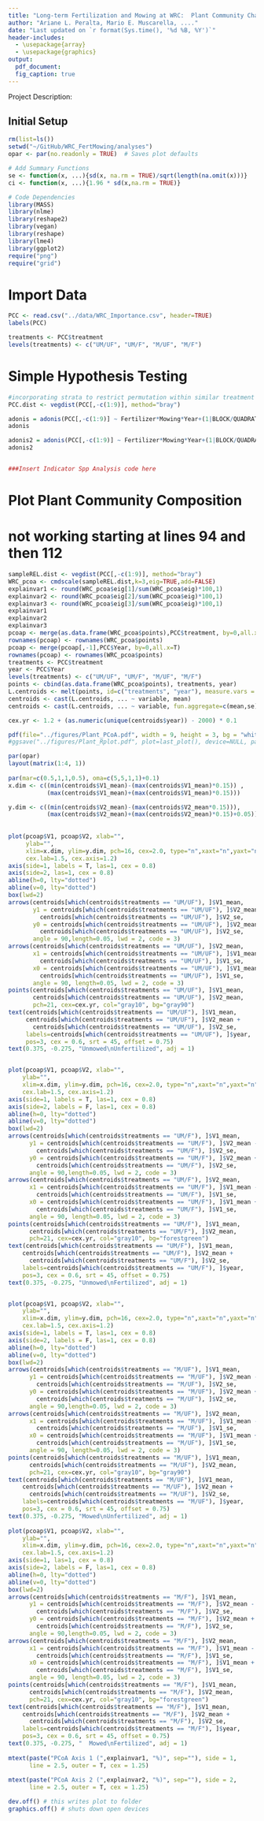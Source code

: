 ```yaml
---
title: "Long-term Fertilization and Mowing at WRC:  Plant Community Characterization"
author: "Ariane L. Peralta, Mario E. Muscarella, ...."
date: "Last updated on `r format(Sys.time(), '%d %B, %Y')`"
header-includes:
  - \usepackage{array}
  - \usepackage{graphics}
output: 
  pdf_document:
  fig_caption: true
---
```


Project Description: 

## Initial Setup
```r
rm(list=ls())
setwd("~/GitHub/WRC_FertMowing/analyses")
opar <- par(no.readonly = TRUE)  # Saves plot defaults

# Add Summary Functions
se <- function(x, ...){sd(x, na.rm = TRUE)/sqrt(length(na.omit(x)))}
ci <- function(x, ...){1.96 * sd(x,na.rm = TRUE)}

# Code Dependencies
library(MASS)
library(nlme)
library(reshape2)
library(vegan)
library(reshape)
library(lme4)
library(ggplot2)
require("png")
require("grid")
```

# Import Data
```r
PCC <- read.csv("../data/WRC_Importance.csv", header=TRUE)
labels(PCC)

treatments <- PCC$treatment
levels(treatments) <- c("UM/UF", "UM/F", "M/UF", "M/F")
```

# Simple Hypothesis Testing
```r
#incorporating strata to restrict permutation within similar treatment
PCC.dist <- vegdist(PCC[,-c(1:9)], method="bray")

adonis = adonis(PCC[,-c(1:9)] ~ Fertilizer*Mowing*Year+(1|BLOCK/QUADRAT..), strata = PCC$treatment, method = "bray", data = PCC, perm=1000, na.rm=TRUE)
adonis

adonis2 = adonis(PCC[,-c(1:9)] ~ Fertilizer*Mowing*Year+(1|BLOCK/QUADRAT..), method = "bray", data = PCC, perm=1000)
adonis2


###Insert Indicator Spp Analysis code here

```

# Plot Plant Community Composition
# not working starting at lines 94 and then 112
```r
sampleREL.dist <- vegdist(PCC[,-c(1:9)], method="bray")
WRC_pcoa <- cmdscale(sampleREL.dist,k=3,eig=TRUE,add=FALSE)
explainvar1 <- round(WRC_pcoa$eig[1]/sum(WRC_pcoa$eig)*100,1)
explainvar2 <- round(WRC_pcoa$eig[2]/sum(WRC_pcoa$eig)*100,1)
explainvar3 <- round(WRC_pcoa$eig[3]/sum(WRC_pcoa$eig)*100,1)
explainvar1
explainvar2
explainvar3
pcoap <- merge(as.data.frame(WRC_pcoa$points),PCC$treatment, by=0,all.x=T)
rownames(pcoap) <- rownames(WRC_pcoa$points)
pcoap <- merge(pcoap[,-1],PCC$Year, by=0,all.x=T)
rownames(pcoap) <- rownames(WRC_pcoa$points)
treatments <- PCC$treatment
year <- PCC$Year
levels(treatments) <- c("UM/UF", "UM/F", "M/UF", "M/F")
points <- cbind(as.data.frame(WRC_pcoa$points), treatments, year)
L.centroids <- melt(points, id=c("treatments", "year"), measure.vars = c("V1", "V2", "V3"))
centroids <- cast(L.centroids, ... ~ variable, mean)
centroids <- cast(L.centroids, ... ~ variable, fun.aggregate=c(mean,se))

cex.yr <- 1.2 + (as.numeric(unique(centroids$year)) - 2000) * 0.1

pdf(file="../figures/Plant_PCoA.pdf", width = 9, height = 3, bg = "white")
#ggsave("../figures/Plant_Rplot.pdf", plot=last_plot(), device=NULL, path=NULL, scale=1, width=NA, height=NA, dpi=300, limitsize=TRUE)

par(opar)
layout(matrix(1:4, 1))
  
par(mar=c(0.5,1,1,0.5), oma=c(5,5,1,1)+0.1)
x.dim <- c((min(centroids$V1_mean)-(max(centroids$V1_mean)*0.15)) ,
           (max(centroids$V1_mean)+(max(centroids$V1_mean)*0.15)))

y.dim <- c((min(centroids$V2_mean)-(max(centroids$V2_mean*0.15))),   
           (max(centroids$V2_mean)+(max(centroids$V2_mean)*0.15)+0.05))
           
           
plot(pcoap$V1, pcoap$V2, xlab="", 
     ylab="", 
     xlim=x.dim, ylim=y.dim, pch=16, cex=2.0, type="n",xaxt="n",yaxt="n", 
     cex.lab=1.5, cex.axis=1.2) 
axis(side=1, labels = T, las=1, cex = 0.8)
axis(side=2, las=1, cex = 0.8)
abline(h=0, lty="dotted")
abline(v=0, lty="dotted")
box(lwd=2)
arrows(centroids[which(centroids$treatments == "UM/UF"), ]$V1_mean, 
       y1 = centroids[which(centroids$treatments == "UM/UF"), ]$V2_mean - 
         centroids[which(centroids$treatments == "UM/UF"), ]$V2_se, 
       y0 = centroids[which(centroids$treatments == "UM/UF"), ]$V2_mean + 
         centroids[which(centroids$treatments == "UM/UF"), ]$V2_se,
       angle = 90,length=0.05, lwd = 2, code = 3)
arrows(centroids[which(centroids$treatments == "UM/UF"), ]$V2_mean, 
       x1 = centroids[which(centroids$treatments == "UM/UF"), ]$V1_mean - 
         centroids[which(centroids$treatments == "UM/UF"), ]$V1_se, 
       x0 = centroids[which(centroids$treatments == "UM/UF"), ]$V1_mean + 
         centroids[which(centroids$treatments == "UM/UF"), ]$V1_se,
       angle = 90, length=0.05, lwd = 2, code = 3)
points(centroids[which(centroids$treatments == "UM/UF"), ]$V1_mean, 
       centroids[which(centroids$treatments == "UM/UF"), ]$V2_mean, 
       pch=21, cex=cex.yr, col="gray10", bg="gray90")
text(centroids[which(centroids$treatments == "UM/UF"), ]$V1_mean, 
     centroids[which(centroids$treatments == "UM/UF"), ]$V2_mean + 
       centroids[which(centroids$treatments == "UM/UF"), ]$V2_se, 
     labels=centroids[which(centroids$treatments == "UM/UF"), ]$year, 
     pos=3, cex = 0.6, srt = 45, offset = 0.75)
text(0.375, -0.275, "Unmowed\nUnfertilized", adj = 1)


plot(pcoap$V1, pcoap$V2, xlab="", 
    ylab="", 
    xlim=x.dim, ylim=y.dim, pch=16, cex=2.0, type="n",xaxt="n",yaxt="n", 
    cex.lab=1.5, cex.axis=1.2)
axis(side=1, labels = T, las=1, cex = 0.8)
axis(side=2, labels = F, las=1, cex = 0.8)
abline(h=0, lty="dotted")
abline(v=0, lty="dotted")
box(lwd=2)
arrows(centroids[which(centroids$treatments == "UM/F"), ]$V1_mean, 
      y1 = centroids[which(centroids$treatments == "UM/F"), ]$V2_mean - 
        centroids[which(centroids$treatments == "UM/F"), ]$V2_se, 
      y0 = centroids[which(centroids$treatments == "UM/F"), ]$V2_mean + 
        centroids[which(centroids$treatments == "UM/F"), ]$V2_se,
      angle = 90,length=0.05, lwd = 2, code = 3)
arrows(centroids[which(centroids$treatments == "UM/F"), ]$V2_mean, 
      x1 = centroids[which(centroids$treatments == "UM/F"), ]$V1_mean - 
        centroids[which(centroids$treatments == "UM/F"), ]$V1_se, 
      x0 = centroids[which(centroids$treatments == "UM/F"), ]$V1_mean + 
        centroids[which(centroids$treatments == "UM/F"), ]$V1_se,
      angle = 90, length=0.05, lwd = 2, code = 3)
points(centroids[which(centroids$treatments == "UM/F"), ]$V1_mean, 
      centroids[which(centroids$treatments == "UM/F"), ]$V2_mean, 
      pch=21, cex=cex.yr, col="gray10", bg="forestgreen")
text(centroids[which(centroids$treatments == "UM/F"), ]$V1_mean, 
    centroids[which(centroids$treatments == "UM/F"), ]$V2_mean + 
      centroids[which(centroids$treatments == "UM/F"), ]$V2_se, 
    labels=centroids[which(centroids$treatments == "UM/F"), ]$year, 
    pos=3, cex = 0.6, srt = 45, offset = 0.75)
text(0.375, -0.275, "Unmowed\nFertilized", adj = 1)


plot(pcoap$V1, pcoap$V2, xlab="", 
    ylab="", 
    xlim=x.dim, ylim=y.dim, pch=16, cex=2.0, type="n",xaxt="n",yaxt="n", 
    cex.lab=1.5, cex.axis=1.2)
axis(side=1, labels = T, las=1, cex = 0.8)
axis(side=2, labels = F, las=1, cex = 0.8)
abline(h=0, lty="dotted")
abline(v=0, lty="dotted")
box(lwd=2)
arrows(centroids[which(centroids$treatments == "M/UF"), ]$V1_mean, 
      y1 = centroids[which(centroids$treatments == "M/UF"), ]$V2_mean - 
        centroids[which(centroids$treatments == "M/UF"), ]$V2_se, 
      y0 = centroids[which(centroids$treatments == "M/UF"), ]$V2_mean + 
        centroids[which(centroids$treatments == "M/UF"), ]$V2_se,
      angle = 90,length=0.05, lwd = 2, code = 3)
arrows(centroids[which(centroids$treatments == "M/UF"), ]$V2_mean, 
      x1 = centroids[which(centroids$treatments == "M/UF"), ]$V1_mean - 
        centroids[which(centroids$treatments == "M/UF"), ]$V1_se, 
      x0 = centroids[which(centroids$treatments == "M/UF"), ]$V1_mean + 
        centroids[which(centroids$treatments == "M/UF"), ]$V1_se,
      angle = 90, length=0.05, lwd = 2, code = 3)
points(centroids[which(centroids$treatments == "M/UF"), ]$V1_mean, 
      centroids[which(centroids$treatments == "M/UF"), ]$V2_mean, 
      pch=21, cex=cex.yr, col="gray10", bg="gray90")
text(centroids[which(centroids$treatments == "M/UF"), ]$V1_mean, 
    centroids[which(centroids$treatments == "M/UF"), ]$V2_mean + 
      centroids[which(centroids$treatments == "M/UF"), ]$V2_se, 
    labels=centroids[which(centroids$treatments == "M/UF"), ]$year, 
    pos=3, cex = 0.6, srt = 45, offset = 0.75)
text(0.375, -0.275, "Mowed\nUnfertilized", adj = 1)
           
plot(pcoap$V1, pcoap$V2, xlab="", 
    ylab="", 
    xlim=x.dim, ylim=y.dim, pch=16, cex=2.0, type="n",xaxt="n",yaxt="n", 
    cex.lab=1.5, cex.axis=1.2)
axis(side=1, las=1, cex = 0.8)
axis(side=2, labels = F, las=1, cex = 0.8)
abline(h=0, lty="dotted")
abline(v=0, lty="dotted")
box(lwd=2)
arrows(centroids[which(centroids$treatments == "M/F"), ]$V1_mean, 
      y1 = centroids[which(centroids$treatments == "M/F"), ]$V2_mean - 
        centroids[which(centroids$treatments == "M/F"), ]$V2_se, 
      y0 = centroids[which(centroids$treatments == "M/F"), ]$V2_mean + 
        centroids[which(centroids$treatments == "M/F"), ]$V2_se,
      angle = 90,length=0.05, lwd = 2, code = 3)
arrows(centroids[which(centroids$treatments == "M/F"), ]$V2_mean, 
      x1 = centroids[which(centroids$treatments == "M/F"), ]$V1_mean - 
        centroids[which(centroids$treatments == "M/F"), ]$V1_se, 
      x0 = centroids[which(centroids$treatments == "M/F"), ]$V1_mean + 
        centroids[which(centroids$treatments == "M/F"), ]$V1_se,
      angle = 90, length=0.05, lwd = 2, code = 3)
points(centroids[which(centroids$treatments == "M/F"), ]$V1_mean, 
      centroids[which(centroids$treatments == "M/F"), ]$V2_mean, 
      pch=21, cex=cex.yr, col="gray10", bg="forestgreen")
text(centroids[which(centroids$treatments == "M/F"), ]$V1_mean, 
    centroids[which(centroids$treatments == "M/F"), ]$V2_mean + 
      centroids[which(centroids$treatments == "M/F"), ]$V2_se, 
    labels=centroids[which(centroids$treatments == "M/F"), ]$year, 
    pos=3, cex = 0.6, srt = 45, offset = 0.75)
text(0.375, -0.275, "  Mowed\nFertilized", adj = 1)
           
mtext(paste("PCoA Axis 1 (",explainvar1, "%)", sep=""), side = 1, 
      line = 2.5, outer = T, cex = 1.25)
      
mtext(paste("PCoA Axis 2 (",explainvar2, "%)", sep=""), side = 2, 
      line = 2.5, outer = T, cex = 1.25)

dev.off() # this writes plot to folder
graphics.off() # shuts down open devices


```
